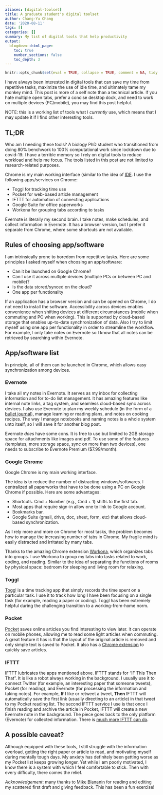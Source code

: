 ```yaml
---
aliases: [digital-toolset]
title: A graduate student's digital toolset
author: Chang-Yu Chang
date: '2020-08-11'
tags: []
categories: []
summary: My list of digital tools that help productivity
output:
  blogdown::html_page:
    toc: true
    number_sections: false
    toc_depth: 3
---
```


```r
knitr::opts_chunk$set(eval = TRUE, collapse = TRUE, comment = NA, tidy = FALSE)
```

I have always been interested in digital tools that can save my time from repetitive tasks, maximize the use of idle time, and ultimately tame my monkey mind. This post is more of a self note than a technical article. If you hate multiple open tabs, prefer a concise desktop dock, and need to work on multiple devices (PC/mobile), you may find this post helpful. 

NOTE: this is a working list of tools what I *currently* use, which means that I may update it if I find other interesting tools.

## TL;DR

Who am I needing these tools? A biology PhD student who transitioned from doing 80% benchwork to 100% computational work since lockdown due to covid-19. I have a terrible memory so I rely on digital tools to reduce workload and help me focus. The tools listed in this post are not limited to research-related purposes.

Chrome is my main working interface (similar to the idea of [IDE](https://www.wikiwand.com/en/Integrated_development_environment#:~:text=An%20integrated%20development%20environment%20(IDE,automation%20tools%20and%20a%20debugger.) in programming). I use the following apps/services on Chrome:

* Toggl for tracking time use
* Pocket for web-based article management
* IFTTT for automation of connecting applications
* Google Suite for office paperworks
* Workona for grouping tabs according to tasks

Evernote is literally my second brain. I take notes, make schedules, and collect information in Evernote. It has a browser version, but I prefer it separate from Chrome, where some shortcuts are not available.

## Rules of choosing app/software

I am intrinsically prone to boredom from repetitive tasks. Here are some principles I asked myself when choosing an app/software:

* Can it be launched on Google Chrome? 
* Can I use it across multiple devices (multiple PCs or between PC and mobile)? 
* Is the data stored/synced on the cloud?
* One app per functionality 

If an application has a browser version and can be opened on Chrome, I do not need to install the software. Accessibility across devices enables convenience when shifting devices at different circumstances (mobile when commuting and PC when working). This is supported by cloud-based storage that enables up-to-date synchronization of data. Also I try to limit myself using one app per functionality in order to streamline the workflow. For example, I only take notes on Evernote so I know that all notes can be retrieved by searching within Evernote.

## App/software list

In principle, all of them can be launched in Chrome, which allows easy synchronization among devices.

### Evernote

I take all my notes in Evernote. It serves as my inbox for collecting information and for to-do list management. It has amazing features like internal note links, a tag system, and seamless cloud-based sync across devices. I also use Evernote to plan my weekly schedule (in the form of a [bullet journal](https://bulletjournal.com/)), manage learning or reading plans, and notes on cooking recipes. The way I manage notebooks and naming notes is a whole system unto itself, so I will save it for another blog post.

Evernote *does* have some cons. It is free to use but limited to 2GB storage space for attachments like images and pdf. To use some of the features (templates, more storage space, sync on more than two devices), one needs to subscribe to Evernote Premium ($7.99/month). 

### Google Chrome

Google Chrome is my main working interface.

The idea is to reduce the number of distracting windows/softwares. I centralized all paperworks that have to be done using a PC on Google Chrome if possible. Here are some advantages:

* Shortcuts. Cmd + Number (e.g., Cmd + 1) shifts to the first tab.
* Most apps that require sign-in allow one to link to Google account. 
* Bookmarks bar.
* Google Suite (gmail, drive, doc, sheet, form, etc) that allows cloud-based synchronization.

As I rely more and more on Chrome for most tasks, the problem becomes how to manage the increasing number of tabs in Chrome. My fragile mind is easily distracted and irritated by many tabs.

Thanks to the amazing Chrome extension [Workona](https://workona.com/), which organizes tabs into groups. I use Workona to group my tabs into tasks related to work, coding, and reading. Similar to the idea of separating the functions of rooms by physical space: bedroom for sleeping and living room for relaxing. 


### Toggl

[Toggl](https://toggl.com/) is a time tracking app that simply records the time spent on a particular task. I use it to track how long I have been focusing on a single task (for example, reading a paper or coding). Toggl has been extremely helpful during the challenging transition to a working-from-home norm.

### Pocket

[Pocket](https://app.getpocket.com/) saves online articles you find interesting to view later. It can operate on mobile phones, allowing me to read some light articles when commuting. A great feature it has is that the layout of the original article is removed and only simple text is saved to Pocket. It also has a [Chrome extension](https://chrome.google.com/webstore/detail/save-to-pocket/niloccemoadcdkdjlinkgdfekeahmflj) to quickly save articles.

### IFTTT

IFTTT lubricates the apps mentioned above. IFTTT stands for “IF This Then That”. It is like a robot always working in the background. I usually use it to connect Twitter (for example, an interesting paper that someone tweets), Pocket (for reading), and Evernote (for processing the information and taking notes). For example, **If** I like or retweet a tweet, **Then** IFTTT will automatically save the first link (usually directing to an article) in that tweet to my Pocket reading list. The second IFTTT service I use is that once I finish reading and archive the article in Pocket, IFTTT will create a new Evernote note in the background. The piece goes back to the only platform (Evernote) for collected information. There is [much more IFTTT can do](https://ifttt.com/).


## A possible caveat?

Although equipped with these tools, I still struggle with the information overload, getting the right paper or article to read, and motivating myself during mentally tough days. My anxiety has definitely been getting worse as my Pocket list keeps growing longer. Yet while I am poorly motivated, I know there is a system with which I feel comfortable to stick. Then with every difficulty, there comes the relief.


*Acknowledgement*: many thanks to [Mike Blananin](https://mikeblazanin.wordpress.com/) for reading and editing my scattered first draft and giving feedback. This has been a fun exercise! 